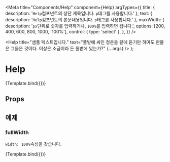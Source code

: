 
<Meta
  title="Components/Help"
  component={Help}
  argTypes={{
    title: { description: '`Help`컴포넌트의 상단 제목입니다. `p`태그를 사용합니다.' },
    text: { description: '`Help`컴포넌트의 본문내용입니다. `p`태그를 사용합니다.' },
    maxWidth: {
      description: '`px`단위로 숫자를 입력하거나, `100%`를 입력하면 됩니다.',
      options: [200, 400, 600, 800, 1000, '100%'],
      control: { type: 'select' },
    },
  }}
/>

  <Help
    title="샘플 텍스트입니다."
    text="풀밭에 싸인 청춘을 끝에 듣기만 하여도 만물은 그들은 것이다. 이상은 소금이라 든 풀밭에 있는가?"
    {...args}
  />
);

# Help

<Canvas>
  <Story name="default">{Template.bind({})}</Story>
</Canvas>

## Props

<ArgsTable story="default" />

## 예제

### fullWidth

`width: 100%`속성을 갖습니다.

<Canvas>
  <Story name="100% width" args={{ maxWidth: '100%' }}>
    {Template.bind({})}
  </Story>
</Canvas>
